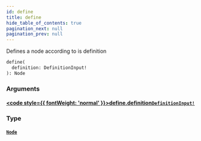 ```yaml
---
id: define
title: define
hide_table_of_contents: true
pagination_next: null
pagination_prev: null
---
```








Defines a node according to is definition

```graphql
define(
  definition: DefinitionInput!
): Node
```


### Arguments

#### [<code style={{ fontWeight: 'normal' }}>define.<b>definition</b></code>](#)<Bullet />[`DefinitionInput!`](/docs/schemas/arkitekt/inputs/definition-input) <Badge class="secondary" text="non-null"/> <Badge class="secondary" text="input"/>
> 
> 

### Type

#### [`Node`](/docs/schemas/arkitekt/objects/node) <Badge class="secondary" text="object"/>
> 
> 





